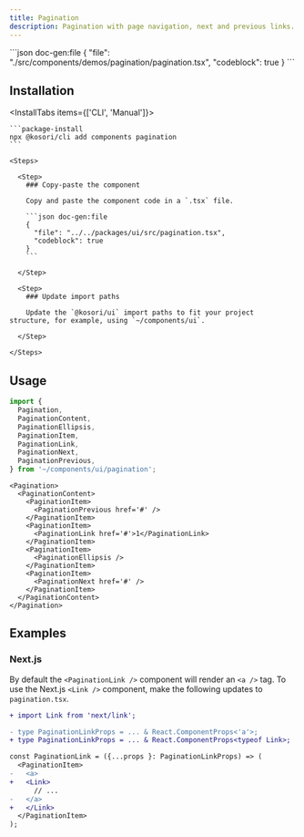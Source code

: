 ```yaml
---
title: Pagination
description: Pagination with page navigation, next and previous links.
---
```


<ComponentPreview name='pagination'>
```json doc-gen:file
{
  "file": "./src/components/demos/pagination/pagination.tsx",
  "codeblock": true
}
```
</ComponentPreview>

## Installation

<InstallTabs items={['CLI', 'Manual']}>

  <Tab value='CLI'>
  
    ```package-install
    npx @kosori/cli add components pagination
    ```

  </Tab>

  <Tab value='Manual'>

    <Steps>

      <Step>
        ### Copy-paste the component

        Copy and paste the component code in a `.tsx` file.

        ```json doc-gen:file
        {
          "file": "../../packages/ui/src/pagination.tsx",
          "codeblock": true
        }
        ```

      </Step>

      <Step>
        ### Update import paths

        Update the `@kosori/ui` import paths to fit your project structure, for example, using `~/components/ui`.

      </Step>

    </Steps>

  </Tab>

</InstallTabs>

## Usage

```ts
import {
  Pagination,
  PaginationContent,
  PaginationEllipsis,
  PaginationItem,
  PaginationLink,
  PaginationNext,
  PaginationPrevious,
} from '~/components/ui/pagination';
```

```tsx
<Pagination>
  <PaginationContent>
    <PaginationItem>
      <PaginationPrevious href='#' />
    </PaginationItem>
    <PaginationItem>
      <PaginationLink href='#'>1</PaginationLink>
    </PaginationItem>
    <PaginationItem>
      <PaginationEllipsis />
    </PaginationItem>
    <PaginationItem>
      <PaginationNext href='#' />
    </PaginationItem>
  </PaginationContent>
</Pagination>
```

## Examples

### Next.js

By default the `<PaginationLink />` component will render an `<a />` tag.
To use the Next.js `<Link />` component, make the following updates to `pagination.tsx`.

```diff
+ import Link from 'next/link';

- type PaginationLinkProps = ... & React.ComponentProps<'a'>;
+ type PaginationLinkProps = ... & React.ComponentProps<typeof Link>;

const PaginationLink = ({...props }: PaginationLinkProps) => (
  <PaginationItem>
-   <a>
+   <Link>
      // ...
-   </a>
+   </Link>
  </PaginationItem>
);
```
